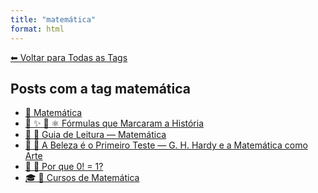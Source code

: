 ```yaml
---
title: "matemática"
format: html
---
```


[⬅ Voltar para Todas as Tags](../tags.qmd)

## Posts com a tag **matemática**

- [🧮 Matemática](/posts/matematica/index.html)
- [📘 ✨ 🧮 ⚛️ Fórmulas que Marcaram a História](/posts/matematica/equacoes-historicas.html)
- [🧭 🧮 Guia de Leitura — Matemática](/posts/matematica/guia-matematica.html)
- [📘 🧮 A Beleza é o Primeiro Teste — G. H. Hardy e a Matemática como Arte](/posts/matematica/beleza-matematica.html)
- [📘 🧮 Por que 0! = 1?](/posts/matematica/fatorial-zero.html)
- [🎓 🧮 Cursos de Matemática](/posts/cursos/matematica/index.html)
